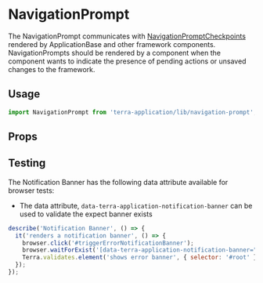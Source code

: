 
# NavigationPrompt

The NavigationPrompt communicates with [NavigationPromptCheckpoints](/application/terra-application/components/navigation-prompt-checkpoint)
rendered by ApplicationBase and other framework components. NavigationPrompts should be rendered by a component when the component wants to indicate the presence
of pending actions or unsaved changes to the framework.

## Usage

```jsx
import NavigationPrompt from 'terra-application/lib/navigation-prompt';
```

## Props

<NavigationPromptProps />


## Testing

The Notification Banner has the following data attribute available for browser tests:
- The data attribute, `data-terra-application-notification-banner` can be used to validate the expect banner exists

```js
describe('Notification Banner', () => {
  it('renders a notification banner', () => {
    browser.click('#triggerErrorNotificationBanner');
    browser.waitForExist('[data-terra-application-notification-banner="error]');
    Terra.validates.element('shows error banner', { selector: '#root' });
  });
});
```
